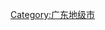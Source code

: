 {{Catnav|...|中国各省行政区划|广东行政区划|广东地级市}}
{{catmore|茂名市}}
[[Category:广东地级市|Category:广东地级市]]
{{DEFAULTSORT:Maoming}}